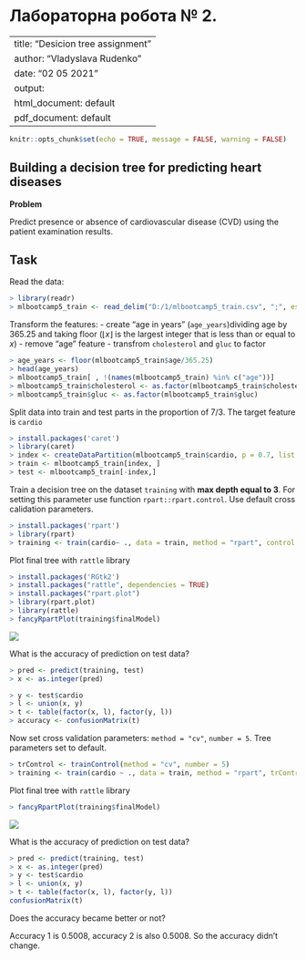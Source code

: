 Лабораторна робота № 2.
================
---
title: "Desicion tree assignment"
author: "Vladyslava Rudenko"
date: "02 05 2021"
output:
  html_document: default
  pdf_document: default
---

```{r setup, include=FALSE}
knitr::opts_chunk$set(echo = TRUE, message = FALSE, warning = FALSE)
```

## Building a decision tree for predicting heart diseases

**Problem**

Predict presence or absence of cardiovascular disease (CVD) using the patient examination results.

## Task

Read the data:

```r
> library(readr)
> mlbootcamp5_train <- read_delim("D:/1/mlbootcamp5_train.csv", ";", escape_double = FALSE, trim_ws = TRUE)
```

Transform the features: 
- create "age in years" (`age_years`)dividing age by 365.25 and taking floor ($\lfloor{x}\rfloor$ is the largest integer that is less than or equal to $x$)
- remove "age" feature
- transfrom `cholesterol` and `gluc` to factor

```r
> age_years <- floor(mlbootcamp5_train$age/365.25)
> head(age_years)
> mlbootcamp5_train[ , !(names(mlbootcamp5_train) %in% c("age"))]
> mlbootcamp5_train$cholesterol <- as.factor(mlbootcamp5_train$cholesterol)
> mlbootcamp5_train$gluc <- as.factor(mlbootcamp5_train$gluc)
```

Split data into train and test parts in the proportion of 7/3.
The target feature is `cardio`

```r
> install.packages('caret')
> library(caret)
> index <- createDataPartition(mlbootcamp5_train$cardio, p = 0.7, list = FALSE)
> train <- mlbootcamp5_train[index, ]
> test <- mlbootcamp5_train[-index,]
```

Train a decision tree on the dataset `training` with **max depth equal to 3**. For setting this parameter use function `rpart::rpart.control`. Use default cross calidation parameters.

```r
> install.packages('rpart')
> library(rpart)
> training <- train(cardio~ ., data = train, method = "rpart", control = rpart.control(maxdepth = 3))
```

Plot final tree with `rattle` library

```r
> install.packages('RGtk2')
> install.packages("rattle", dependencies = TRUE)
> install.packages("rpart.plot")
> library(rpart.plot)
> library(rattle)
> fancyRpartPlot(training$finalModel)
```
![](plots/lab2_1.png)

What is the accuracy of prediction on test data?

```r
> pred <- predict(training, test)
> x <- as.integer(pred)

> y <- test$cardio
> l <- union(x, y)
> t <- table(factor(x, l), factor(y, l))
> accuracy <- confusionMatrix(t)
```
Now set cross validation parameters: `method = "cv"`, `number = 5`. Tree parameters set to default.

```r
> trControl <- trainControl(method = "cv", number = 5)
> training <- train(cardio ~ ., data = train, method = "rpart", trControl = trControl)
```

Plot final tree with `rattle` library

```r
> fancyRpartPlot(training$finalModel)
```
![](plots/lab2_2.png)

What is the accuracy of prediction on test data?

```r
> pred <- predict(training, test)
> x <- as.integer(pred)
> y <- test$cardio
> l <- union(x, y)
> t <- table(factor(x, l), factor(y, l))
confusionMatrix(t)
```
Does the accuracy became better or not?

Accuracy 1 is 0.5008, accuracy 2 is also 0.5008. So the accuracy didn't change.
